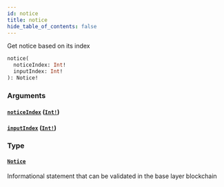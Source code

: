```yaml
---
id: notice
title: notice
hide_table_of_contents: false
---
```



Get notice based on its index

```graphql
notice(
  noticeIndex: Int!
  inputIndex: Int!
): Notice!
```


### Arguments

#### [`noticeIndex`](#) ([`Int!`](/api/graphql/scalars/int))




#### [`inputIndex`](#) ([`Int!`](/api/graphql/scalars/int))




### Type

#### [`Notice`](/api/graphql/objects/notice)

Informational statement that can be validated in the base layer blockchain




